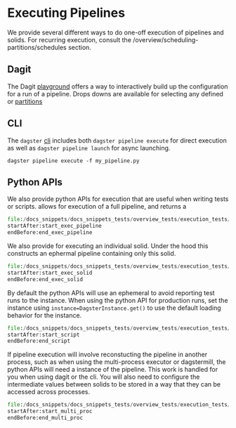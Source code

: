 
<DynamicMetaTags
  title="Execution | Dagster"
  description="How to execute solids and pipelines in Dagster"
/>

# Executing Pipelines

We provide several different ways to do one-off execution of pipelines and solids. For recurring execution, consult the /overview/scheduling-partitions/schedules section.

## Dagit

The Dagit [playground](/overview/dagit#playground) offers a way to interactively build up the configuration for a run of a pipeline. Drops downs are available for selecting any defined <PyObject module="dagster" object="PresetDefinition" displayText='Presets' /> or [partitions](/overview/scheduling-partitions/partitions)

## CLI

The `dagster` [cli](/_apidocs/cli) includes both `dagster pipeline execute` for direct execution as well as `dagster pipeline launch` for async launching.

```
dagster pipeline execute -f my_pipeline.py
```

## Python APIs

We also provide python APIs for execution that are useful when writing tests or scripts. <PyObject module="dagster" object="execute_pipeline" /> allows for execution of a full pipeline, and returns a <PyObject module="dagster" object="PipelineExecutionResult" />

```python literalinclude caption=test_pipeline.py
file:/docs_snippets/docs_snippets_tests/overview_tests/execution_tests/test_execute.py
startAfter:start_exec_pipeline
endBefore:end_exec_pipeline
```

We also provide <PyObject module="dagster" object="execute_solid" /> for executing an individual solid. Under the hood this constructs an ephermal pipeline containing only this solid.

```python literalinclude caption=test_solid.py
file:/docs_snippets/docs_snippets_tests/overview_tests/execution_tests/test_execute.py
startAfter:start_exec_solid
endBefore:end_exec_solid
```

By default the python APIs will use an ephemeral <PyObject module="dagster.core.instance" object="DagsterInstance" /> to avoid reporting test runs to the instance. When using the python API for production runs, set the instance using `instance=DagsterInstance.get()` to use the default loading behavior for the instance.

```python literalinclude caption=execute.py
file:/docs_snippets/docs_snippets_tests/overview_tests/execution_tests/test_execute.py
startAfter:start_script
endBefore:end_script
```

If pipeline execution will involve reconstucting the pipeline in another process, such as when using the multi-process executor or dagstermill, the python APIs will need a <PyObject module="dagster" object="reconstructable" /> instance of the pipeline. This work is handled for you when using dagit or the cli. You will also need to configure the intermediate values between solids to be stored in a way that they can be accessed across processes.

```python literalinclude caption=execute.py
file:/docs_snippets/docs_snippets_tests/overview_tests/execution_tests/test_execute.py
startAfter:start_multi_proc
endBefore:end_multi_proc
```
